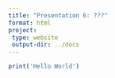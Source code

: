 ```yaml
---
title: "Presentation 6: ???"
format: html
project:
 type: website
 output-dir: ../docs
---
```


```r
print('Hello World')
```


